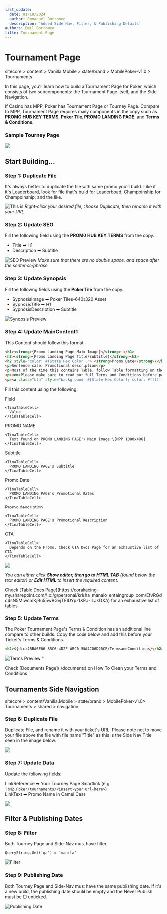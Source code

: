 ```yaml
---
last_update:
  date: 01/19/2024
  author: Emmanuel Borromeo
  description: 'Added Side Nav, Filter, & Publishing Details'
authors: Emil Borromeo
title: Tournament Page
---
```


# Tournament Page

<Admonition type="info" title="Sitecore Path">
  sitecore > content > Vanilla.Mobile > state/brand > MobilePoker-v1.0 > Tournaments
</Admonition>

In this page, you'll learn how to build a Tournament Page for Poker, which consists of two subcomponents: the Tournament Page itself, and the Side Navigation.

If Casino has MPP, Poker has Tournament Page or Tourney Page. Compare to MPP, Tournament Page requires many components in the copy such as **PROMO HUB KEY TERMS**, **Poker Tile**, **PROMO LANDING PAGE**, and **Terms & Conditions**.

### Sample Tourney Page

<img src="https://res.cloudinary.com/dlfu36fiw/image/upload/v1714546346/builds/tourney-page/tourney-sample_lvc9fb.png" />

## Start Building...

### Step 1: Duplicate File

It's always better to duplicate the file with same promo you'll build. Like if it's Leaderboard, look for file that's build for Leaderboad; Champoinship for Champoinship; and the like.

![This is](https://res.cloudinary.com/dlfu36fiw/image/upload/v1709887577/builds/tourney-page/drb7dk589mvcorz7sgjc.png)
*Right-click your desired file, choose Duplicate, then rename it with your URL*

### Step 2: Update SEO

Fill the following field using the **PROMO HUB KEY TERMS** from the copy.

* Title ➡ H1
* Description ➡ Subtitle

![SEO Preview](https://res.cloudinary.com/dlfu36fiw/image/upload/v1709887513/builds/tourney-page/te7m43qzxluw1g0uvsxc.png)
*Make sure that there are no double space, and space after the sentence/phrase*

### Step 3: Update Synopsis

Fill the followng fields using the **Poker Tile** from the copy.

* SypnosisImage ➡ Poker Tiles-640x320 Asset
* SypnosisTitle ➡ H1
* SypnosisDescription ➡ Subtitle

![Synopsis Preview](https://res.cloudinary.com/dlfu36fiw/image/upload/v1709887514/builds/tourney-page/tqrfbhkeghgw8ac3onfd.png)

### Step 4: Update MainContent1

This Content should follow this format:

```html
<h1><strong>{Promo Landing Page Main Image}</strong> </h1>
<h2><strong>{Promo Landing Page Title/Subtitle}</strong><h2>
<h2 style="color: #(State Hex Color);"> <strong>Promo Date</strong>\</h2>
<p>Sentence case. Promotional description</p>
<p>Most of the time this contains Table, follow Table formatting on the link provided below.</p>
<p><em>Please make sure to read our full Terms and Conditions before participating in this promotion.</em></p>
<p><a class="btn" style="background: #{State Hex Color); color: #ffffff;" href="{SmartLink}">{CTA}</a></p>
```

Fill this content using the following:

<TinaTable topHeader={true}>
  <TinaTableRow>
    <TinaTableCell>
      Field
    </TinaTableCell>

    <TinaTableCell>
      Value
    </TinaTableCell>
  </TinaTableRow>

  <TinaTableRow>
    <TinaTableCell>
      PROMO NAME
    </TinaTableCell>

    <TinaTableCell>
      Text found on PROMO LANDING PAGE's Main Image \[MPP 1080x486]
    </TinaTableCell>
  </TinaTableRow>

  <TinaTableRow>
    <TinaTableCell>
      Subtitle
    </TinaTableCell>

    <TinaTableCell>
      PROMO LANDING PAGE's Subtitle
    </TinaTableCell>
  </TinaTableRow>

  <TinaTableRow>
    <TinaTableCell>
      Promo Date
    </TinaTableCell>

    <TinaTableCell>
      PROMO LANDING PAGE's Promotional Dates
    </TinaTableCell>
  </TinaTableRow>

  <TinaTableRow>
    <TinaTableCell>
      Promo description
    </TinaTableCell>

    <TinaTableCell>
      PROMO LANDING PAGE's Promotional Description
    </TinaTableCell>
  </TinaTableRow>

  <TinaTableRow>
    <TinaTableCell>
      CTA
    </TinaTableCell>

    <TinaTableCell>
      Depends on the Promo. Check CTA Docs Page for an exhaustive list of CTA
    </TinaTableCell>
  </TinaTableRow>
</TinaTable>

<img src="https://res.cloudinary.com/dlfu36fiw/image/upload/v1714548861/builds/tourney-page/tourney-main-content-sample_vub6gs.png" />

*You can either click **Show editor, then go to HTML TAB** (found below the text editor) or **Edit HTML** to insert the required content.*

<Admonition type="info" title="Info">
  Check [Table Docs Page](https://coralracing-my.sharepoint.com/\:x:/g/personal/krisha_manalo_entaingroup_com/EfvRGdc4sN5MiwcmKjBu55wBGvjTEIDYp-1XEU-iLJkGXA) for an exhaustive list of tables.
</Admonition>

### Step 5: Update Terms

The Poker Tournament Page's Terms & Condition has an additional line compare to other builds. Copy the code below and add this before your Ticket's Terms & Conditions.

```html
<h2>${dic:4BBA6E66-85C6-4D2F-ABC0-5BA4C06D20CE/TermsandConditions}</h2>
```

![Terms Preview "](https://res.cloudinary.com/dlfu36fiw/image/upload/v1709887578/builds/tourney-page/hx86sqn1itxibt1api2f.png)

<Admonition type="info" title="Info">
  Check [Documents Page](./documents) on How To Clean your Terms and Conditions
</Admonition>

## Tournaments Side Navigation

<Admonition type="info" title="Sitecore path">
  sitecore > content/Vanilla.Mobile > state/brand > MobilePoker-v1.0> Tournaments > shared > navigation
</Admonition>

### Step 6: Duplicate File

Duplicate File, and rename it with your ticket's URL. Please note not to move your file above the file with file name "Title" as this is the Side Nav Title seen in the image below.

<img src="https://res.cloudinary.com/dlfu36fiw/image/upload/v1714549263/builds/tourney-page/nav_im8ezy.png" />

### Step 7: Update Data

Update the following fields:

LinkReference ➡ Your Tourney Page Smartlink (e.g. `!!M2.Poker/tournaments/<insert-your-url-here>`)\
LinkText ➡ Promo Name in Camel Case

<img src="https://res.cloudinary.com/dlfu36fiw/image/upload/v1714549374/builds/tourney-page/nav-fields_snxafj.png" />

## Filter & Publishing Dates

### Step 8: Filter

Both Tourney Page and Side-Nav must have filter.

```
QueryString.Get('qa') = 'manila'
```

![Filter](https://res.cloudinary.com/dlfu36fiw/image/upload/v1709887515/builds/tourney-page/euylgiqmrounim8ukfis.png)

### Step 9: Publishing Date

Both Tourney Page and Side-Nav must have the same publishing date. If it's a new build, the publishing date should be empty and the Never Publish must be ▢ unticked.

![Publishing Date](https://res.cloudinary.com/dlfu36fiw/image/upload/v1709887516/builds/tourney-page/e6ohberwn0fhulvbqtrl.png)
